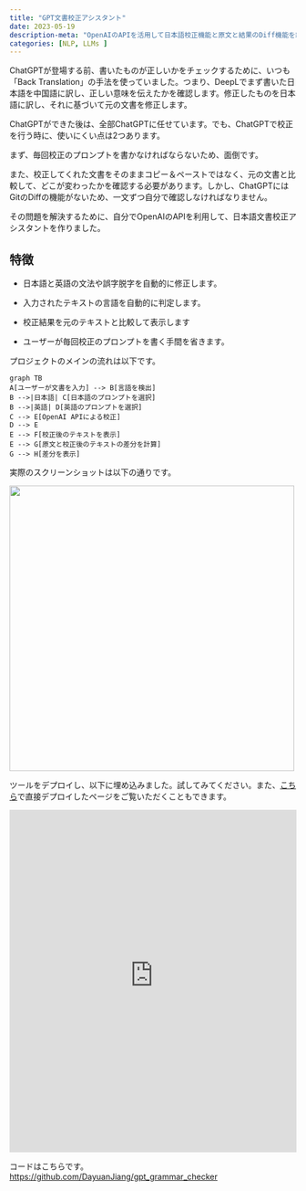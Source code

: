 ```yaml
---
title: "GPT文書校正アシスタント"
date: 2023-05-19
description-meta: "OpenAIのAPIを活用して日本語校正機能と原文と結果のDiff機能を組み込んだ日本語文書校正アシスタントを開発した。"
categories: [NLP, LLMs ]
---
```


ChatGPTが登場する前、書いたものが正しいかをチェックするために、いつも「Back Translation」の手法を使っていました。つまり、DeepLでまず書いた日本語を中国語に訳し、正しい意味を伝えたかを確認します。修正したものを日本語に訳し、それに基づいて元の文書を修正します。

ChatGPTができた後は、全部ChatGPTに任せています。でも、ChatGPTで校正を行う時に、使いにくい点は2つあります。

まず、毎回校正のプロンプトを書かなければならないため、面倒です。

また、校正してくれた文書をそのままコピー＆ペーストではなく、元の文書と比較して、どこが変わったかを確認する必要があります。しかし、ChatGPTにはGitのDiffの機能がないため、一文ずつ自分で確認しなければなりません。

その問題を解決するために、自分でOpenAIのAPIを利用して、日本語文書校正アシスタントを作りました。

## **特徴**

-   日本語と英語の文法や誤字脱字を自動的に修正します。

-   入力されたテキストの言語を自動的に判定します。

-   校正結果を元のテキストと比較して表示します

-   ユーザーが毎回校正のプロンプトを書く手間を省きます。

プロジェクトのメインの流れは以下です。

```mermaid
graph TB
A[ユーザーが文書を入力] --> B[言語を検出]
B -->|日本語| C[日本語のプロンプトを選択]
B -->|英語| D[英語のプロンプトを選択]
C --> E[OpenAI APIによる校正]
D --> E
E --> F[校正後のテキストを表示]
E --> G[原文と校正後のテキストの差分を計算]
G --> H[差分を表示]
```

実際のスクリーンショットは以下の通りです。

![](images/paste-2.png){width="500"}

ツールをデプロイし、以下に埋め込みました。試してみてください。また、[こちら](https://dayuanjiang-gpt-grammar-checker-app-7exi89.streamlit.app/?embed=true)で直接デプロイしたページをご覧いただくこともできます。

<iframe src="https://dayuanjiang-gpt-grammar-checker-app-7exi89.streamlit.app/?embed=true" height="600" style="width:100%;border:none;">

</iframe>

コードはこちらです。 <https://github.com/DayuanJiang/gpt_grammar_checker>